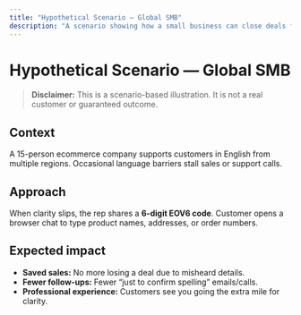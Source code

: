 ```yaml
---
title: "Hypothetical Scenario — Global SMB"
description: "A scenario showing how a small business can close deals faster by avoiding miscommunication on calls."
---
```


# Hypothetical Scenario — Global SMB

> **Disclaimer:** This is a scenario-based illustration. It is not a real customer or guaranteed outcome.

## Context
A 15-person ecommerce company supports customers in English from multiple regions. Occasional language barriers stall sales or support calls.

## Approach
When clarity slips, the rep shares a **6-digit EOV6 code**. Customer opens a browser chat to type product names, addresses, or order numbers.

## Expected impact
- **Saved sales:** No more losing a deal due to misheard details.
- **Fewer follow-ups:** Fewer “just to confirm spelling” emails/calls.
- **Professional experience:** Customers see you going the extra mile for clarity.
